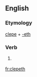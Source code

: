 ==English==

===Etymology===
[[clepe]] + [[-eth]]

===Verb===
{{en-verb form}}

# {{obsolete}} {{third-person singular of|clepe}}

[[fr:clepeth]]